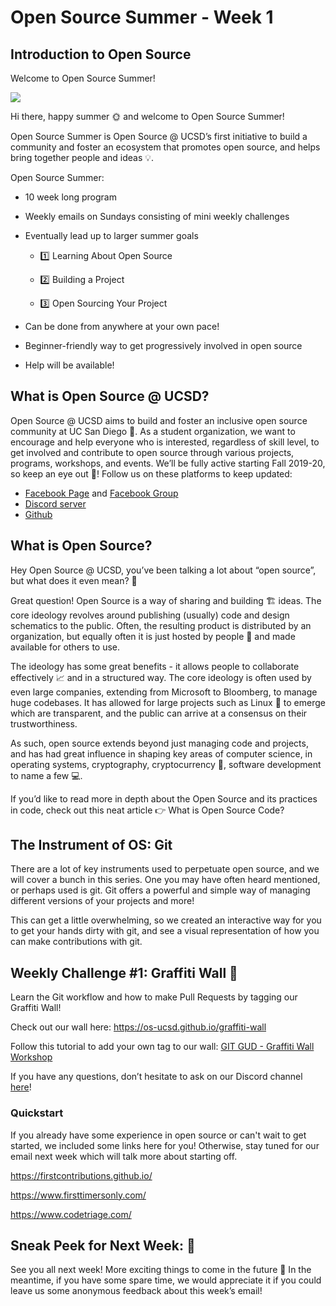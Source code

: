 

# Open Source Summer - Week 1

## Introduction to Open Source





Welcome to Open Source Summer!

![](http://placehold.it/200)

Hi there, happy summer 🌞 and welcome to Open Source Summer!


Open Source Summer is Open Source @ UCSD’s first initiative to build a community and foster an ecosystem that promotes open source, and helps bring together people and ideas 💡.


Open Source Summer:

- 10 week long program
- Weekly emails on Sundays consisting of mini weekly challenges
- Eventually lead up to larger summer goals
  - 1️⃣ Learning About Open Source

  - 2️⃣ Building a Project

  - 3️⃣ Open Sourcing Your Project

- Can be done from anywhere at your own pace!
- Beginner-friendly way to get progressively involved in open source
- Help will be available!

## What is Open Source @ UCSD?

Open Source @ UCSD aims to build and foster an inclusive open source community at UC San Diego 🔱. As a student organization, we want to encourage and help everyone who is interested, regardless of skill level, to get involved and contribute to open source through various projects, programs, workshops, and events. We’ll be fully active starting Fall 2019-20, so keep an eye out 👀! Follow us on these platforms to keep updated:


- [Facebook Page](TODO) and [Facebook Group](TODO)
- [Discord server](TODO)
- [Github](TODO)


## What is Open Source?

Hey Open Source @ UCSD, you’ve been talking a lot about “open source”, but what does it even mean? 🤔

Great question! Open Source is a way of sharing and building 🏗 ideas. The core ideology revolves around publishing (usually) code and design schematics to the public. Often, the resulting product is distributed by an organization, but equally often it is just hosted by people 👫 and made available for others to use.


The ideology has some great benefits - it allows people to collaborate effectively 📈 and in a structured way. The core ideology is often used by even large companies, extending from Microsoft to Bloomberg, to manage huge codebases. It has allowed for large projects such as Linux 🐧 to emerge which are transparent, and the public can arrive at a consensus on their trustworthiness.


As such, open source extends beyond just managing code and projects, and has had great influence in shaping key areas of computer science, in operating systems, cryptography, cryptocurrency 💸, software development to name a few 💻.


If you’d like to read more in depth about the Open Source and its practices in code, check out this neat article 👉 What is Open Source Code? 


## The Instrument of OS: Git

There are a lot of key instruments used to perpetuate open source, and we will cover a bunch in this series. One you may have often heard mentioned, or perhaps used is git. Git offers a powerful and simple way of managing different versions of your projects and more!


This can get a little overwhelming, so we created an interactive way for you to get your hands dirty with git, and see a visual representation of how you can make contributions with git.


## Weekly Challenge #1: Graffiti Wall 🎉

Learn the Git workflow and how to make Pull Requests by tagging our Graffiti Wall!



Check out our wall here: https://os-ucsd.github.io/graffiti-wall


Follow this tutorial to add your own tag to our wall: [GIT GUD - Graffiti Wall Workshop](TODO)


If you have any questions, don’t hesitate to ask on our Discord channel [here]()!


### Quickstart

If you already have some experience in open source or can't wait to get started, we included some links here for you! Otherwise, stay tuned for our email next week which will talk more about starting off.


https://firstcontributions.github.io/

https://www.firsttimersonly.com/

https://www.codetriage.com/


## Sneak Peek for Next Week: 🎲

See you all next week! More exciting things to come in the future 🚀 In the meantime, if you have some spare time, we would appreciate it if you could leave us some anonymous feedback about this week’s email!